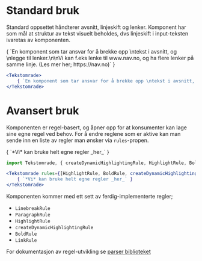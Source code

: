 
# Standard bruk
Standard oppsettet håndterer avsnitt, linjeskift og lenker.
Komponent har som mål at struktur av tekst visuelt beholdes, dvs linjeskift i input-teksten ivaretas av komponenten.

<Example>
    <Tekstomrade>
        { `En komponent som tar ansvar for å brekke opp \ntekst i avsnitt, og \nlegge til lenker.\n\nVi kan f.eks lenke til www.nav.no, og ha flere lenker på samme linje. (Les mer her; https://nav.no)` }
    </Tekstomrade>
</Example>

```jsx
<Tekstomrade>
    { `En komponent som tar ansvar for å brekke opp \ntekst i avsnitt, og \nlegge til lenker.\n\nVi kan f.eks lenke til www.nav.no, og ha flere lenker på samme linje. (Les mer her; https://nav.no)` }
</Tekstomrade>
```

# Avansert bruk
Komponenten er regel-basert, og åpner opp for at konsumenter kan lage sine egne regel ved behov.
For å endre reglene som er aktive kan man sende inn en liste av regler man ønsker via `rules`-propen.

<Example>
    <Tekstomrade rules={[HighlightRule, BoldRule, createDynamicHighlightingRule(['ruk'])]}>
        { `*Vi* kan bruke helt egne regler _her_` }
    </Tekstomrade>
</Example>

```jsx
import Tekstomrade, { createDynamicHighlightingRule, HighlightRule, BoldRule } from 'nav-frontend-tekstomrade';

<Tekstomrade rules={[HighlightRule, BoldRule, createDynamicHighlightingRule(['ruk'])]}>
    { `*Vi* kan bruke helt egne regler _her_` }
</Tekstomrade>
```

Komponenten kommer med ett sett av ferdig-implementerte regler;
- `LinebreakRule`
- `ParagraphRule`
- `HighlightRule`
- `createDynamicHighlightingRule`
- `BoldRule`
- `LinkRule`

For dokumentasjon av regel-utvikling se [parser biblioteket](https://github.com/navikt/textparser)
